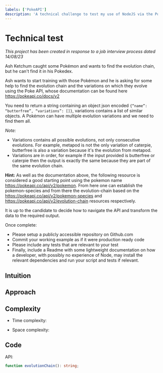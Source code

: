 ```yaml
---
labels: ['PokeAPI']
description: 'A technical challenge to test my use of NodeJS via the PokeAPI.'
---
```


# Technical test
*This project has been created in response to a job interview process dated 14/08/23*

Ash Ketchum caught some Pokémon and wants to find the evolution chain, but he can't find it in his Pokedex.

Ash wants to start training with those Pokémon and he is asking for some help to find the evolution chain and the variations on which they evolve using the Poke API, whose documentation can be found here https://pokeapi.co/docs/v2

You need to return a string containing an object json encoded `{“name”: “butterfree”, “variations”: []}`, variations contains a list of similar objects. A Pokémon can have multiple evolution variations and we need to find them all.

*Note:*
- Variations contains all possible evolutions, not only consecutive evolutions. For example, metapod is not the only variation of caterpie, butterfree is also a variation because it's the evolution from metapod.
- Variations are in order, for example if the input provided is butterfree or caterpie then the output is exactly the same because they are part of the same evolution chain.

**Hint:** As well as the documentation above, the following resource is considered a good starting point using the pokemon name https://pokeapi.co/api/v2/pokemon. From here one can establish the pokemon-species and from there the evolution-chain based on the https://pokeapi.co/api/v2/pokemon-species and https://pokeapi.co/api/v2/evolution-chain resources respectively.

It is up to the candidate to decide how to navigate the API and transform the data to the required output.

Once complete:
- Please setup a publicly accessible repository on Github.com
- Commit your working example as if it were production ready code
- Please include any tests that are relevant to your test
- Finally, include a Readme with some lightweight documentation on how a developer, with possibly no experience of Node, may install the relevant dependencies and run your script and tests if relevant.


## Intuition
<!-- Describe your first thoughts on how to solve this problem. -->

## Approach
<!-- Describe your approach to solving the problem. -->

## Complexity
- Time complexity:
<!-- Add your time complexity here, e.g. $$O(n)$$ -->

- Space complexity:
<!-- Add your space complexity here, e.g. $$O(n)$$ -->

## Code

API:

```ts
function evolutionChain(): string;
```
